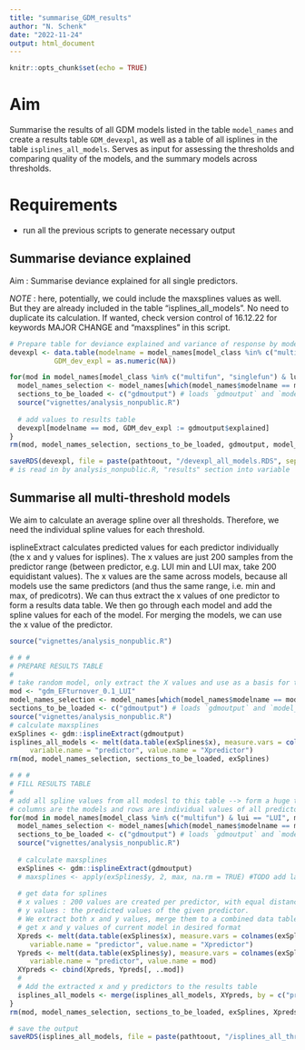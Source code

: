 ```yaml
---
title: "summarise_GDM_results"
author: "N. Schenk"
date: "2022-11-24"
output: html_document
---
```


```r
knitr::opts_chunk$set(echo = TRUE)
```

# Aim
Summarise the results of all GDM models listed in the table `model_names` and create a results table `GDM_devexpl`, as well as a table of all isplines in the table `isplines_all_models`.
Serves as input for assessing the thresholds and comparing quality of the models, and the summary models across thresholds.

# Requirements
- run all the previous scripts to generate necessary output

## Summarise deviance explained
Aim : Summarise deviance explained for all single predictors.

*NOTE* : here, potentially, we could include the maxsplines values as well. But they are already included in the table "isplines_all_models". No need to duplicate its calculation. If wanted, check version control of 16.12.22 for keywords MAJOR CHANGE and "maxsplines" in this script.
```r
# Prepare table for deviance explained and variance of response by model
devexpl <- data.table(modelname = model_names[model_class %in% c("multifun", "singlefun") & lui == "LUI", modelname],
           GDM_dev_expl = as.numeric(NA))

for(mod in model_names[model_class %in% c("multifun", "singlefun") & lui == "LUI", modelname]){
  model_names_selection <- model_names[which(model_names$modelname == mod), ]
  sections_to_be_loaded <- c("gdmoutput") # loads `gdmoutput` and `model_specs`
  source("vignettes/analysis_nonpublic.R")
  
  # add values to results table
  devexpl[modelname == mod, GDM_dev_expl := gdmoutput$explained]
}
rm(mod, model_names_selection, sections_to_be_loaded, gdmoutput, model_specs)

saveRDS(devexpl, file = paste(pathtoout, "/devexpl_all_models.RDS", sep = "")) # note this dataset has been called "model_results.CSV" in the past.
# is read in by analysis_nonpublic.R, "results" section into variable `model_results`)
```




## Summarise all multi-threshold models

We aim to calculate an average spline over all thresholds. Therefore, we need the individual spline values for each threshold.

isplineExtract calculates predicted values for each predictor individually (the x and y values for isplines). The x values are just 200 samples from the predictor range (between predictor, e.g. LUI min and LUI max, take 200 equidistant values). The x values are the same across models, because all models use the same predictors (and thus the same range, i.e. min and max, of predicotrs). We can thus extract the x values of one predictor to form a results data table. We then go through each model and add the spline values for each of the model. For merging the models, we can use the x value of the predictor.

```r
source("vignettes/analysis_nonpublic.R")

# # #
# PREPARE RESULTS TABLE
#
# take random model, only extract the X values and use as a basis for the results table.
mod <- "gdm_EFturnover_0.1_LUI"
model_names_selection <- model_names[which(model_names$modelname == mod), ]
sections_to_be_loaded <- c("gdmoutput") # loads `gdmoutput` and `model_specs`
source("vignettes/analysis_nonpublic.R")
# calculate maxsplines
exSplines <- gdm::isplineExtract(gdmoutput)
isplines_all_models <- melt(data.table(exSplines$x), measure.vars = colnames(exSplines$x),
     variable.name = "predictor", value.name = "Xpredictor")
rm(mod, model_names_selection, sections_to_be_loaded, exSplines)

# # #
# FILL RESULTS TABLE
#
# add all spline values from all modesl to this table --> form a huge table where
# columns are the models and rows are individual values of all predictors.
for(mod in model_names[model_class %in% c("multifun") & lui == "LUI", modelname]){
  model_names_selection <- model_names[which(model_names$modelname == mod), ]
  sections_to_be_loaded <- c("gdmoutput") # loads `gdmoutput` and `model_specs`
  source("vignettes/analysis_nonpublic.R")
  
  # calculate maxsplines
  exSplines <- gdm::isplineExtract(gdmoutput)
  # maxsplines <- apply(exSplines$y, 2, max, na.rm = TRUE) #TODO add later
  
  # get data for splines
  # x values : 200 values are created per predictor, with equal distances between min and max predictor
  # y values : the predicted values of the given predictor.
  # We extract both x and y values, merge them to a combined data table and use the x values for merging with the full results dataset.
  # get x and y values of current model in desired format
  Xpreds <- melt(data.table(exSplines$x), measure.vars = colnames(exSplines$x),
     variable.name = "predictor", value.name = "Xpredictor")
  Ypreds <- melt(data.table(exSplines$y), measure.vars = colnames(exSplines$x),
     variable.name = "predictor", value.name = mod)
  XYpreds <- cbind(Xpreds, Ypreds[, ..mod])
  #
  # Add the extracted x and y predictors to the results table
  isplines_all_models <- merge(isplines_all_models, XYpreds, by = c("predictor", "Xpredictor"))
}
rm(mod, model_names_selection, sections_to_be_loaded, exSplines, Xpreds, Ypreds, XYpreds)

# save the output
saveRDS(isplines_all_models, file = paste(pathtoout, "/isplines_all_threshold_models.RDS", sep = ""))
```


